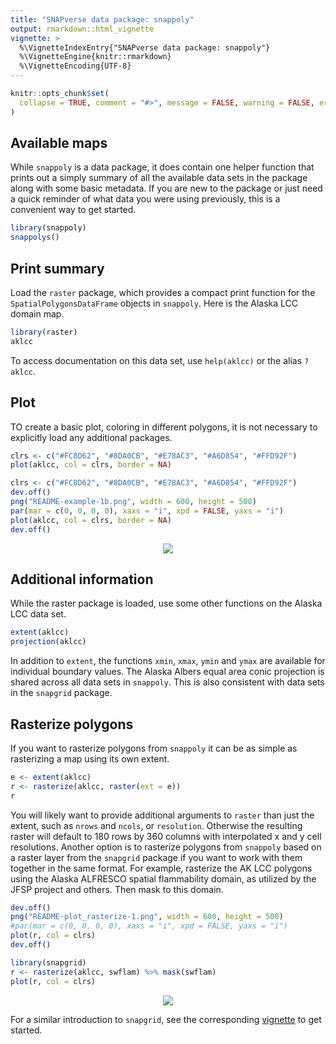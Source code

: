 ```yaml
---
title: "SNAPverse data package: snappoly"
output: rmarkdown::html_vignette
vignette: >
  %\VignetteIndexEntry{"SNAPverse data package: snappoly"}
  %\VignetteEngine{knitr::rmarkdown}
  %\VignetteEncoding{UTF-8}
---
```


```r
knitr::opts_chunk$set(
  collapse = TRUE, comment = "#>", message = FALSE, warning = FALSE, error = FALSE, tidy = TRUE
)
```

## Available maps

While `snappoly` is a data package, it does contain one helper function that prints out a simply summary of all the available data sets in the package along with some basic metadata. If you are new to the package or just need a quick reminder of what data you were using previously, this is a convenient way to get started.

```r
library(snappoly)
snappolys()
```

## Print summary

Load the `raster` package, which provides a compact print function for the `SpatialPolygonsDataFrame` objects in `snappoly`.
Here is the Alaska LCC domain map.

```r
library(raster)
aklcc
```

To access documentation on this data set, use `help(aklcc)`  or the alias `?aklcc`.

## Plot

TO create a basic plot, coloring in different polygons, it is not necessary to explicitly load any additional packages.

```r
clrs <- c("#FC8D62", "#8DA0CB", "#E78AC3", "#A6D854", "#FFD92F")
plot(aklcc, col = clrs, border = NA)
```

```r
clrs <- c("#FC8D62", "#8DA0CB", "#E78AC3", "#A6D854", "#FFD92F")
dev.off()
png("README-example-1b.png", width = 600, height = 500)
par(mar = c(0, 0, 0, 0), xaxs = "i", xpd = FALSE, yaxs = "i")
plot(aklcc, col = clrs, border = NA)
dev.off()
```

<p style="text-align:center;"><img src="README-example-1b.png"></p>

## Additional information

While the raster package is loaded, use some other functions on the Alaska LCC data set.

```r
extent(aklcc)
projection(aklcc)
```

In addition to `extent`, the functions `xmin`, `xmax`, `ymin` and `ymax` are available for individual boundary values. The Alaska Albers equal area conic projection is shared across all data sets in `snappoly`. This is also consistent with data sets in the `snapgrid` package.

## Rasterize polygons

If you want to rasterize polygons from `snappoly` it can be as simple as rasterizing a map using its own extent.

```r
e <- extent(aklcc)
r <- rasterize(aklcc, raster(ext = e))
r
```

You will likely want to provide additional arguments to `raster` than just the extent, such as `nrows` and `ncols`, or `resolution`. Otherwise the resulting raster will default to 180 rows by 360 columns with interpolated x and y cell resolutions.
Another option is to rasterize polygons from `snappoly` based on a raster layer from the `snapgrid` package if you want to work with them together in the same format. For example, rasterize the AK LCC polygons using the Alaska ALFRESCO spatial flammability domain, as utilized by the JFSP project and others. Then mask to this domain.

```r
dev.off()
png("README-plot_rasterize-1.png", width = 600, height = 500)
#par(mar = c(0, 0, 0, 0), xaxs = "i", xpd = FALSE, yaxs = "i")
plot(r, col = clrs)
dev.off()
```

```r
library(snapgrid)
r <- rasterize(aklcc, swflam) %>% mask(swflam)
plot(r, col = clrs)
```

<p style="text-align:center;"><img src="README-plot_rasterize-1.png"></p>

For a similar introduction to `snapgrid`, see the corresponding [vignette](http://leonawicz.github.io/snapgrid/docs/articles/snappoly.html) to get started.
